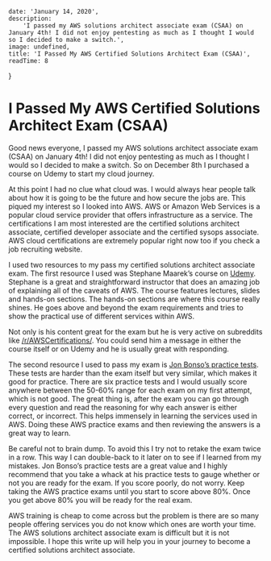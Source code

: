 
    date: 'January 14, 2020',
    description:
        'I passed my AWS solutions architect associate exam (CSAA) on January 4th! I did not enjoy pentesting as much as I thought I would so I decided to make a switch.',
    image: undefined,
    title: 'I Passed My AWS Certified Solutions Architect Exam (CSAA)',
    readTime: 8
}

# I Passed My AWS Certified Solutions Architect Exam (CSAA)

Good news everyone, I passed my AWS solutions architect associate exam (CSAA) on January 4th! I did not enjoy pentesting as much as I thought I would so I decided to make a switch. So on December 8th I purchased a course on Udemy to start my cloud journey.

At this point I had no clue what cloud was. I would always hear people talk about how it is going to be the future and how secure the jobs are. This piqued my interest so I looked into AWS. AWS or Amazon Web Services is a popular cloud service provider that offers infrastructure as a service. The certifications I am most interested are the certified solutions architect associate, certified developer associate and the certified sysops associate. AWS cloud certifications are extremely popular right now too if you check a job recruiting website.

I used two resources to my pass my certified solutions architect associate exam. The first resource I used was Stephane Maarek’s course on [Udemy](https://www.udemy.com/course/aws-certified-solutions-architect-associate-saa-c01/). Stephane is a great and straightforward instructor that does an amazing job of explaining all of the caveats of AWS. The course features lectures, slides and hands-on sections. The hands-on sections are where this course really shines. He goes above and beyond the exam requirements and tries to show the practical use of different services within AWS.

Not only is his content great for the exam but he is very active on subreddits like [/r/AWSCertifications/](https://old.reddit.com/r/AWSCertifications/). You could send him a message in either the course itself or on Udemy and he is usually great with responding.

The second resource I used to pass my exam is [Jon Bonso’s practice tests](https://www.udemy.com/course/aws-certified-solutions-architect-associate-amazon-practice-exams/). These tests are harder than the exam itself but very similar, which makes it good for practice. There are six practice tests and I would usually score anywhere between the 50-60% range for each exam on my first attempt, which is not good. The great thing is, after the exam you can go through every question and read the reasoning for why each answer is either correct, or incorrect. This helps immensely in learning the services used in AWS. Doing these AWS practice exams and then reviewing the answers is a great way to learn.

Be careful not to brain dump. To avoid this I try not to retake the exam twice in a row. This way I can double-back to it later on to see if I learned from my mistakes. Jon Bonso’s practice tests are a great value and I highly recommend that you take a whack at his practice tests to gauge whether or not you are ready for the exam. If you score poorly, do not worry. Keep taking the AWS practice exams until you start to score above 80%. Once you get above 80% you will be ready for the real exam.

AWS training is cheap to come across but the problem is there are so many people offering services you do not know which ones are worth your time. The AWS solutions architect associate exam is difficult but it is not impossible. I hope this write up will help you in your journey to become a certified solutions architect associate.

